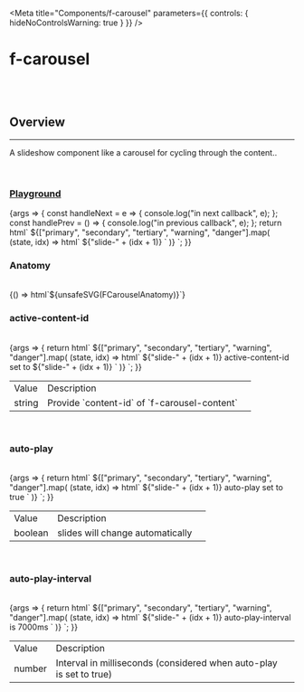 
<Meta
	title="Components/f-carousel"
	parameters={{
		controls: { hideNoControlsWarning: true }
	}}
/>

# f-carousel

<br />
<br />

## Overview

<hr />

A slideshow component like a carousel for cycling through the content..

<br />

### [Playground](/story/components-f-div--playground)

<Canvas>
	<Story
		name="Playground"
		argTypes={{
			["active-content-id"]: {
				control: "select",
				options: ["slide-1", "slide-2", "slide-3", "slide-4", "slide-5"]
			},
			["auto-play"]: {
				control: "boolean"
			},
			["auto-play-interval"]: {
				control: "number"
			}
		}}
		args={{
			["active-content-id"]: "slide-3",
			["auto-play"]: true,
			["auto-play-interval"]: 5000
		}}
	>
		{args => {
			const handleNext = e => {
				console.log("in next callback", e);
			};
			const handlePrev = () => {
				console.log("in previous callback", e);
			};
			return html`<f-div width="100%" padding="large">
				<f-carousel
					.autoPlay=${args["auto-play"]}
					.autoPlayInterval=${args["auto-play-interval"]}
					.activeContentId=${args["active-content-id"]}
					@next=${handleNext}
					@prev=${handlePrev}
				>
					${["primary", "secondary", "tertiary", "warning", "danger"].map(
						(state, idx) =>
							html`<f-carousel-content content-id=${"slide-" + (idx + 1)}>
								<f-div
									height="300px"
									width="100%"
									padding="large"
									gap="large"
									variant="curved"
									align="middle-center"
									.state=${state}
								>
									<f-text size="x-large" weight="bold" variant="heading" state="inherit"
										>${"slide-" + (idx + 1)}</f-text
									>
								</f-div>
							</f-carousel-content>`
					)}
				</f-carousel>
			</f-div>`;
		}}
	</Story>
</Canvas>

<br />

### Anatomy

<f-divider></f-divider>

<br />

<Story name="Anatomy">
	{() => html`<f-div align="middle-center" padding="large">${unsafeSVG(FCarouselAnatomy)}</f-div>`}
</Story>

<br />

### active-content-id

<f-divider></f-divider>

<br />

<Story name="active-content-id">
	{args => {
		return html`<f-div width="100%" padding="large">
			<f-carousel active-content-id="slide-3">
				${["primary", "secondary", "tertiary", "warning", "danger"].map(
					(state, idx) =>
						html`<f-carousel-content content-id=${"slide-" + (idx + 1)}>
							<f-div
								height="300px"
								width="100%"
								padding="large"
								gap="large"
								variant="curved"
								align="middle-center"
								.state=${state}
							>
								<f-text size="x-large" weight="bold" variant="heading" state="inherit">
									${"slide-" + (idx + 1)}</f-text
								>
								<f-text size="small">active-content-id set to ${"slide-" + (idx + 1)}</f-text>
							</f-div>
						</f-carousel-content>`
				)}
			</f-carousel>
		</f-div>`;
	}}
</Story>

<table class="custom-table">
	<tbody>
		<tr>
			<td>Value</td>
			<td>Description</td>
			<td></td>
		</tr>
		<tr>
			<td>string</td>
			<td>Provide `content-id` of `f-carousel-content`</td>
			<td></td>
		</tr>
	</tbody>
</table>

<br />

### auto-play

<f-divider></f-divider>

<br />

<Story name="auto-play">
	{args => {
		return html`<f-div width="100%" padding="large">
			<f-carousel auto-play>
				${["primary", "secondary", "tertiary", "warning", "danger"].map(
					(state, idx) =>
						html`<f-carousel-content content-id=${"slide-" + (idx + 1)}>
							<f-div
								height="300px"
								width="100%"
								padding="large"
								gap="large"
								variant="curved"
								align="middle-center"
								.state=${state}
							>
								<f-text size="x-large" weight="bold" variant="heading" state="inherit">
									${"slide-" + (idx + 1)}</f-text
								>
								<f-text size="small">auto-play set to true</f-text>
							</f-div>
						</f-carousel-content>`
				)}
			</f-carousel>
		</f-div>`;
	}}
</Story>

<table class="custom-table">
	<tbody>
		<tr>
			<td>Value</td>
			<td>Description</td>
			<td></td>
		</tr>
		<tr>
			<td>boolean</td>
			<td>slides will change automatically</td>
			<td></td>
		</tr>
	</tbody>
</table>

<br />

### auto-play-interval

<f-divider></f-divider>

<br />

<Story name="auto-play-interval">
	{args => {
		return html`<f-div width="100%" padding="large">
			<f-carousel auto-play auto-play-interval="7000">
				${["primary", "secondary", "tertiary", "warning", "danger"].map(
					(state, idx) =>
						html`<f-carousel-content content-id=${"slide-" + (idx + 1)}>
							<f-div
								height="300px"
								width="100%"
								direction="column"
								padding="large"
								gap="large"
								variant="curved"
								align="middle-center"
								.state=${state}
							>
								<f-text size="x-large" weight="bold" variant="heading" state="inherit">
									${"slide-" + (idx + 1)}</f-text
								>
								<f-text size="small">auto-play-interval is 7000ms</f-text>
							</f-div>
						</f-carousel-content>`
				)}
			</f-carousel>
		</f-div>`;
	}}
</Story>

<table class="custom-table">
	<tbody>
		<tr>
			<td>Value</td>
			<td>Description</td>
			<td></td>
		</tr>
		<tr>
			<td>number</td>
			<td>Interval in milliseconds (considered when auto-play is set to true)</td>
			<td></td>
		</tr>
	</tbody>
</table>

<br />
